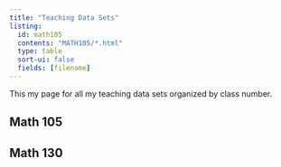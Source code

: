 ```yaml
---
title: "Teaching Data Sets"
listing:
  id: math105
  contents: "MATH105/*.html"
  type: table
  sort-ui: false
  fields: [filename]
---
```


This my page for all my teaching data sets organized by class number. 


## Math 105
::: {#math105}
:::

## Math 130
